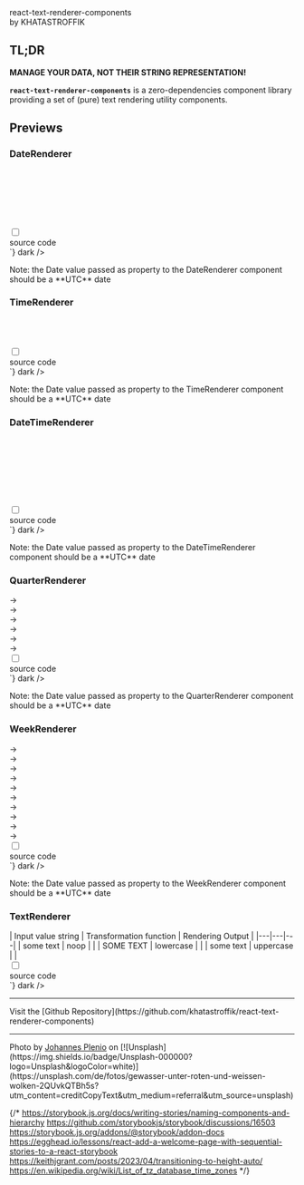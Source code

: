 
<style>
{`
    .banner {
        border-radius: 4px;
        border: 1px solid rgba(255, 255, 255, .1);
        box-shadow: rgba(0, 0, 0, 0.20) 2px 2px 5px 2px;
        background: url(${banner});
        background-size: cover;
        background-position: center;
        padding:100px 30px 50px 30px;
        margin-bottom: 2rem;
        color: white;
    }
    .header {
        font-size: 2.5rem;
    }
    .by {
        font-size: 0.7rem;
    }
    .rigth{
        text-align: right;
        display: inline-block;
    }
    .previewoutput {
        border: 1px solid rgba(255, 255, 255, .1);
        border-radius: 4px;
        box-shadow: rgba(0, 0, 0, 0.20) 1px 2px 3px 1px;
        padding:15px;
        text-align: center;
        margin-top: 2em;
    }
    /********************
     * ACCORDION
     ********************/
    .accordion {
        margin: 1em 0;
    }
    .accordion .docblock-source {
        margin: 0 !important;
    }
    .accordion > input[type="checkbox"] {
        display: none;
    }
    .accordion .content {
        display: grid;
        visibility: hidden;
        grid-template-rows: 0fr;
        opacity:0;
        transition: all 0.25s ease-in-out;
    }
    .accordion > input[type="checkbox"]:checked ~ .content {
        visibility: visible;
        opacity:1;
        grid-template-rows: 1fr;
        margin: 0.5em 0;
    }
    .accordion label {
        cursor: pointer;
        font-size: 14px;
        padding:  3px 10px;
        transition: all 0.25s ease-out;
        border-radius: 4px;
        // border: 1px solid red;
        border: 1px solid hsla(203, 50%, 30%, 0.15);
        // border: 1px solid rgba(255, 255, 255, .1);
    }
    .accordion label:hover,.accordion label:focus {
        background: #1B1C1D;
        color: #96CBFE;
        // color: brown;
    }
    .accordion .handle label:after {
        content: "→";
        display: inline-block;
        margin-left: 0.5em;
        min-width: 1em;
    }
    .accordion > input[type="checkbox"]:checked ~ .handle label:after {
        content: "↓";
    }
    .previewoutput table {
        margin-left:auto; 
        margin-right:auto;    
    }
    .previewoutput table tbody tr {
        background-color: transparent!important;
    }
    .previewoutput table thead {
        background: #f5f5f5;
    }
`}
</style>

<Meta title='Introduction' name="Overview" />

<div className="banner">
    <div className='header'>react-text-renderer-components</div>
    <div className='by'>by KHATASTROFFIK</div>
</div>

## TL;DR 

**MANAGE YOUR DATA, NOT THEIR STRING REPRESENTATION!**

**`react-text-renderer-components`** is a zero-dependencies component library providing a set of (pure) text rendering utility components.

## Previews

### DateRenderer

<div className="previewoutput">
    <DateRenderer value={new Date()} /><br />
    <DateRenderer value={new Date()} locale="en-EN"/><br />
    <DateRenderer value={new Date()} locale="fr-FR" pure/><br />
    <DateRenderer value={new Date("2024-10-06T19:40:55.221Z")} locale="fr-FR" /><br />
    <DateRenderer value={new Date()} locale="it-IT"/><br />
    <DateRenderer value={new Date()} locale="ja-JP" pure /><br />
</div>
<section className="accordion">
  <input type="checkbox" name="collapse1" id="preview1" tabIndex="0" />
  <div className="handle" >
    <label htmlFor="preview1">source code</label>
  </div>
  <div className="content">
    <Source code={`
<DateRenderer value={new Date()} />
<DateRenderer value={new Date()} locale="en-EN"/>
<DateRenderer value={new Date()} locale="fr-FR" pure />
<DateRenderer value={new Date("2024-10-06T19:40:55.221Z")} locale="fr-FR" />
<DateRenderer value={new Date()} locale="it-IT"/>
<DateRenderer value={new Date()} locale="ja-JP" pure />
    `} dark />
  </div>
  <p>Note: the Date value passed as property to the DateRenderer component should be a **UTC** date</p>
</section>

### TimeRenderer

<div className="previewoutput">
    <TimeRenderer value={new Date()} /><br />
    <TimeRenderer value={new Date("2024-10-06T19:40:55.221Z")} pure /><br />
    <TimeRenderer value={new Date()} locale="en-EN"/><br />
</div>
<section className="accordion">
  <input type="checkbox" name="collapse2" id="preview2" tabIndex="0" />
  <div className="handle" >
    <label htmlFor="preview2">source code</label>
  </div>
  <div className="content">
    <Source code={`
<TimeRenderer value={new Date()} />
<TimeRenderer value={new Date("2024-10-06T19:40:55.221Z")} pure />
<TimeRenderer value={new Date()} locale="en-EN"/>
    `} dark />
  </div>
  <p>Note: the Date value passed as property to the TimeRenderer component should be a **UTC** date</p>
</section>

### DateTimeRenderer

<div className="previewoutput">
    <DateTimeRenderer value={new Date()} /><br />
    <DateTimeRenderer value={new Date()} locale="en-EN" pure /><br />
    <DateTimeRenderer value={new Date()} locale="fr-FR" formatOptions={{ dateStyle: "full", timeStyle: "short", timeZone: "America/Lima" }} /><br />
    <DateTimeRenderer value={new Date()} locale="it-IT"/><br />
    <DateTimeRenderer value={new Date("2024-10-06T19:40:55.221Z")} locale="it-IT" pure/><br />
    <DateTimeRenderer value={new Date()} locale="ja-JP" formatOptions={{ dateStyle: "full", timeStyle: "full" }}/><br />
    <DateTimeRenderer value={new Date()} formatOptions={{ dateStyle: "full", timeStyle: "short", timeZone: "Australia/Sydney", hour12: true, calendar: "persian" }} /><br />
</div>
<section className="accordion">
  <input type="checkbox" name="collapse3" id="preview3" tabIndex="0" />
  <div className="handle" >
    <label htmlFor="preview3">source code</label>
  </div>
  <div className="content">
    <Source code={`
<DateTimeRenderer value={new Date()} />
<DateTimeRenderer value={new Date()} locale="en-EN" pure />
<DateTimeRenderer value={new Date()} locale="fr-FR" formatOptions={{ dateStyle: "full", timeStyle: "short", timeZone: "America/Lima" }} />
<DateTimeRenderer value={new Date()} locale="it-IT"/>
<DateTimeRenderer value={new Date("2024-10-06T19:40:55.221Z")} locale="it-IT" pure/>
<DateTimeRenderer value={new Date()} locale="ja-JP" formatOptions={{ dateStyle: "full", timeStyle: "full" }}/>
<DateTimeRenderer value={new Date()} formatOptions={{ dateStyle: "full", timeStyle: "short", timeZone: "Australia/Sydney", hour12: true, calendar: "persian" }} />
    `} dark />
  </div>
  <p>Note: the Date value passed as property to the DateTimeRenderer component should be a **UTC** date</p>
</section>

### QuarterRenderer

<div className="previewoutput">
    <DateRenderer value={new Date()} /> &rarr; <QuarterRenderer value={new Date()} /><br />
    <DateRenderer value={new Date("2024-12-31")} /> &rarr; <QuarterRenderer value={new Date("2024-12-31")} pure /><br />
    <DateRenderer value={new Date("2025-01-01")} /> &rarr; <QuarterRenderer value={new Date("2025-01-01")} displayYear pure /><br />
    <DateRenderer value={new Date("2026-04-28")} /> &rarr; <QuarterRenderer value={new Date("2026-04-28")} pure /><br />
    <DateRenderer value={new Date("2027-07-31")} /> &rarr; <QuarterRenderer value={new Date("2027-07-31")} displayYear pure /><br />
    <DateRenderer value={new Date("2027-10-04")} /> &rarr; <QuarterRenderer value={new Date("2027-10-04")} displayYear /><br />
</div>
<section className="accordion">
  <input type="checkbox" name="collapse4" id="preview4" tabIndex="0" />
  <div className="handle" >
    <label htmlFor="preview4">source code</label>
  </div>
  <div className="content">
    <Source code={`
<QuarterRenderer value={new Date()} />
<QuarterRenderer value={new Date("2024-12-31")} pure />
<QuarterRenderer value={new Date("2025-01-01")} displayYear pure />
<QuarterRenderer value={new Date("2026-04-28")} pure />
<QuarterRenderer value={new Date("2027-07-31")} displayYear pure />
<QuarterRenderer value={new Date("2027-10-04")} displayYear />
    `} dark />
  </div>
  <p>Note: the Date value passed as property to the QuarterRenderer component should be a **UTC** date</p>
</section>

### WeekRenderer

<div className="previewoutput">
    <DateRenderer value={new Date()} /> &rarr; <WeekRenderer value={new Date()} /><br />
    <DateRenderer value={new Date("2024-10-06")} /> &rarr; <WeekRenderer value={new Date("2024-10-06")} pure /><br />
    <DateRenderer value={new Date("2025-12-29")} /> &rarr; <WeekRenderer value={new Date("2025-12-29")} displayYear pure /><br />
    <DateRenderer value={new Date("2024-12-30")} /> &rarr; <WeekRenderer value={new Date("2024-12-30")} pure /><br />
    <DateRenderer value={new Date("2025-01-01")} /> &rarr; <WeekRenderer value={new Date("2025-01-01")} displayYear pure /><br />
    <DateRenderer value={new Date("2025-01-01")} /> &rarr; <WeekRenderer value={new Date("2025-01-01")} displayYear numberingSystem="tibt" pure /><br />
    <DateRenderer value={new Date("2026-12-28")} /> &rarr; <WeekRenderer value={new Date("2026-12-28")} displayYear pure /><br />
    <DateRenderer value={new Date("2027-01-03")} /> &rarr; <WeekRenderer value={new Date("2027-01-03")} displayYear pure /><br />
    <DateRenderer value={new Date("2027-01-04")} /> &rarr; <WeekRenderer value={new Date("2027-01-04")} displayYear pure /><br />
    <DateRenderer value={new Date("2025-12-29")} /> &rarr; <WeekRenderer value={new Date("2025-12-29")} displayYear pure /><br />    
</div>
<section className="accordion">
  <input type="checkbox" name="collapse5" id="preview5" tabIndex="0" />
  <div className="handle" >
    <label htmlFor="preview5">source code</label>
  </div>
  <div className="content">
    <Source code={`
<WeekRenderer value={new Date()} />
<WeekRenderer value={new Date("2024-10-06")} pure />
<WeekRenderer value={new Date("2025-12-29")} displayYear pure />
<WeekRenderer value={new Date("2024-12-30")} pure />
<WeekRenderer value={new Date("2025-01-01")} displayYear pure />
<WeekRenderer value={new Date("2025-01-01")} displayYear numberingSystem="tibt" pure />
<WeekRenderer value={new Date("2026-12-28")} displayYear pure />
<WeekRenderer value={new Date("2027-01-03")} displayYear pure />
<WeekRenderer value={new Date("2027-01-04")} displayYear pure />
<WeekRenderer value={new Date("2025-12-29")} displayYear pure />
    `} dark />
  </div>
  <p>Note: the Date value passed as property to the WeekRenderer component should be a **UTC** date</p>
</section>

### TextRenderer

<div className="previewoutput centeredtable">
    | Input value string | Transformation function | Rendering Output |
    |---|---|---|
    | some text | noop | <TextRenderer value="some text" transform="noop" /> |
    | SOME TEXT | lowercase | <TextRenderer value="SOME TEXT" transform="lowercase" /> |
    | some text | uppercase | <TextRenderer value="some text" transform="uppercase" /> |
</div>
<section className="accordion">
  <input type="checkbox" name="collapse6" id="preview6" tabIndex="0" />
  <div className="handle" >
    <label htmlFor="preview6">source code</label>
  </div>
  <div className="content">
    <Source code={`
<TextRenderer value={"some text"} transform="noop" />
<TextRenderer value={"SOME TEXT"} transform="lowercase" />
<TextRenderer value={"some text"} transform="uppercase" />
    `} dark />
  </div>
</section>

<hr />

<div className="right">Visit the [Github Repository](https://github.com/khatastroffik/react-text-renderer-components)</div>

<hr />
Photo by <a href="https://unsplash.com/de/@jplenio?utm_content=creditCopyText&utm_medium=referral&utm_source=unsplash">Johannes Plenio</a> on [![Unsplash](https://img.shields.io/badge/Unsplash-000000?logo=Unsplash&logoColor=white)](https://unsplash.com/de/fotos/gewasser-unter-roten-und-weissen-wolken-2QUvkQTBh5s?utm_content=creditCopyText&utm_medium=referral&utm_source=unsplash)

{/* 
https://storybook.js.org/docs/writing-stories/naming-components-and-hierarchy
https://github.com/storybookjs/storybook/discussions/16503
https://storybook.js.org/addons/@storybook/addon-docs
https://egghead.io/lessons/react-add-a-welcome-page-with-sequential-stories-to-a-react-storybook 
https://keithjgrant.com/posts/2023/04/transitioning-to-height-auto/
https://en.wikipedia.org/wiki/List_of_tz_database_time_zones
*/}
